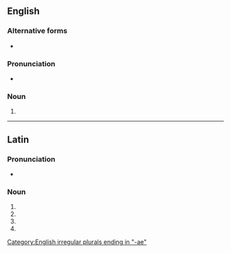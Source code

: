 {{also|minutiæ}}
==English==
{{wikipedia}}

===Alternative forms===
* {{l|en|minutiæ}}

===Pronunciation===
{{rfap|lang=en}}
* {{IPA|/maɪˈn(j)uːʃ(ɪ)ˌiː/|/maɪˈn(j)uːʃ(ɪ)ˌaɪ/|/məˈn(j)uːʃ(ɪ)ˌiː/|/məˈn(j)uːʃ(ɪ)ˌaɪ/|lang=en}}

===Noun===
{{head|en|noun plural form}}

# {{en-irregular plural of|minutia}}

[[Category:English irregular plurals ending in "-ae"]]

----

==Latin==

===Pronunciation===
* {{la-IPA|minūtiae}}

===Noun===
{{la-noun-form|minūtiae}}

# {{inflection of|minūtia||nom|p|lang=la}}
# {{inflection of|minūtia||gen|s|lang=la}}
# {{inflection of|minūtia||dat|s|lang=la}}
# {{inflection of|minūtia||voc|p|lang=la}}